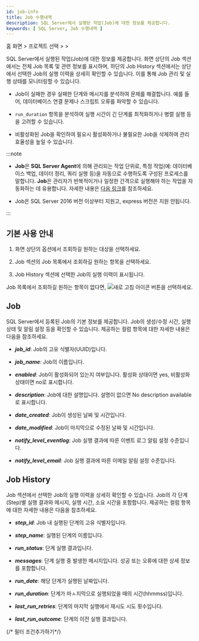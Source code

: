 ```yaml
---
id: job-info
title: Job 수행내역
description: SQL Server에서 실행된 작업(Job)에 대한 정보를 제공합니다.
keywords: [ SQL Server, Job 수행내역 ]
---
```


홈 화면 &gt; 프로젝트 선택 &gt; <Cmdname sid="side_reportStat" className="uitext" /> &gt; <Cmdname sid="side_dbJobInfo" className="uitext" />

SQL Server에서 실행된 작업(Job)에 대한 정보를 제공합니다. 화면 상단의 <UI>Job</UI> 섹션에서는 전체 Job 목록 및 관련 정보를 표시하며, 하단의 <UI>Job History</UI> 섹션에서는 상단에서 선택한 Job의 실행 이력을 상세히 확인할 수 있습니다. 이를 통해 Job 관리 및 실행 상태를 모니터링할 수 있습니다.

<ImgLang img="db-job-info-mssql.png" desc="Job 수행내역" />

* Job이 실패한 경우 실패한 단계와 메시지를 분석하여 문제를 해결합니다. 예를 들어, 데이터베이스 연결 문제나 스크립트 오류를 파악할 수 있습니다.

* `run_duration` 항목을 분석하여 실행 시간이 긴 단계를 최적화하거나 병렬 실행 등을 고려할 수 있습니다.

* 비활성화된 Job을 확인하여 필요시 활성화하거나 불필요한 Job을 삭제하여 관리 효율성을 높일 수 있습니다.

:::note

* **Job**은 **SQL Server Agent**에 의해 관리되는 작업 단위로, 특정 작업(예: 데이터베이스 백업, 데이터 정리, 쿼리 실행 등)을 자동으로 수행하도록 구성된 프로세스를 말합니다. **Job**은 관리자가 반복적이거나 일정한 간격으로 실행해야 하는 작업을 자동화하는 데 유용합니다. 자세한 내용은 [다음 링크](https://learn.microsoft.com/sql/ssms/agent/create-a-job?view=sql-server-ver16)를 참조하세요.

* Job은 SQL Server 2016 버전 이상부터 지원고, express 버전은 지원 안됩니다.

:::

## 기본 사용 안내

1. 화면 상단의 <Cmdname sid="instance" className="uitext" /> 옵션에서 조회하길 원하는 대상을 선택하세요. 

1. <UI>Job</UI> 섹션의 Job 목록에서 조회하길 원하는 항목을 선택하세요.

1. <UI>Job History</UI> 섹션에 선택한 Job의 실행 이력이 표시됩니다.

Job 목록에서 조회하길 원하는 항목이 없다면, ![새로 고침 아이콘](/img/ico-refresh.png) 버튼을 선택하세요.

## Job

SQL Server에서 등록된 Job의 기본 정보를 제공합니다. Job의 생성/수정 시간, 실행 상태 및 알림 설정 등을 확인할 수 있습니다. 제공하는 컬럼 항목에 대한 자세한 내용은 다음을 참조하세요.

* ***job_id***: Job의 고유 식별자(UUID)입니다.

* ***job_name***: Job의 이름입니다.

* ***enabled***: Job이 활성화되어 있는지 여부입니다. 활성화 상태이면 <UI>yes</UI>, 비활성화 상태이면 <UI>no</UI>로 표시합니다.

* ***description***: Job에 대한 설명입니다. 설명이 없으면 <UI>No description available</UI>로 표시합니다.

* ***date_created***: Job이 생성된 날짜 및 시간입니다.

* ***date_modified***: Job이 마지막으로 수정된 날짜 및 시간입니다.

* ***notify_level_eventlog***: Job 실행 결과에 따른 이벤트 로그 알림 설정 수준입니다.

* ***notify_level_email***: Job 실행 결과에 따른 이메일 알림 설정 수준입니다.

## Job History

<UI>Job</UI> 섹션에서 선택한 Job의 실행 이력을 상세히 확인할 수 있습니다. Job의 각 단계(Step)별 실행 결과와 메시지, 실행 시간, 소요 시간을 포함합니다. 제공하는 컬럼 항목에 대한 자세한 내용은 다음을 참조하세요.

* ***step_id***: Job 내 실행된 단계의 고유 식별자입니다.

* ***step_name***: 실행된 단계의 이름입니다.

* ***run_status***: 단계 실행 결과입니다.

* ***messages***: 단계 실행 중 발생한 메시지입니다. 성공 또는 오류에 대한 상세 정보를 포함합니다.

* ***run_date***: 해당 단계가 실행된 날짜입니다.

* ***run_duration***: 단계가 마ㅅ지막으로 실행되었을 때의 시간(hhmmss)입니다.

* ***last_run_retries***: 단계의 마지막 실행에서 재시도 시도 횟수입니다.

* ***last_run_outcome***: 단계의 이전 실행 결과입니다.

{/* 필터 조건추가하기*/}

<Dbsqlfilter level={2} />
